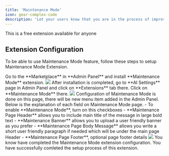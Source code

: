 ```yaml
---
title: 'Maintenance Mode'
icon: gear-complex-code
description: 'Let your users know that you are in the process of improving the script for them at the frontend page with Maintenance Mode Extension.'
---
```


<Check>
This is a free extension available for anyone
</Check>


## Extension Configuration
To be able to use Maintenance Mode feature, follow these steps to setup Maintenance Mode Extension.

<Steps>
  <Step title="Step 1">
    Go to the **Marketplace** in **Admin Panel** and install **Maintenance Mode** extension.     
    <img src="/images/extensions/maintenance/maintenance-1.png" />    
  </Step>
  <Step title="Step 2">
    After installation is completed, go to **AI Settings** page in Admin Panel and click on **Extensions** tab there. Click on **Maintenance Mode** there. 
    <img src="/images/extensions/maintenance/maintenance-2.png" />
  </Step>
   <Step title="Step 3">
    Configuration of Maintenance Mode is done on this page, there will be new menu item added in the Admin Panel. Below is the explanation of each field on Maintenance Mode page. 
    - To enable **Maintenance Mode**, turn on this checkboxes
    - **Maintenance Page Header** allows you to include main title of the message in large bold text
    - **Maintenance Banner** allows you to upload a user friendly banner as you prefer
    - **Maintenance Page Body Message** allows you write a short user friendly paragraph if needed which will be under the main page Header
    - **Maintenance Page Footer**, optional page footer details
    <img src="/images/extensions/maintenance/maintenance-3.png" />
  </Step>
  <Step title="Step 4">
    You know have completed the Maintenance Mode extension configuration.  
  </Step>
</Steps>

<Check>
You have successfully comleted the setup process of this extension.
</Check>


